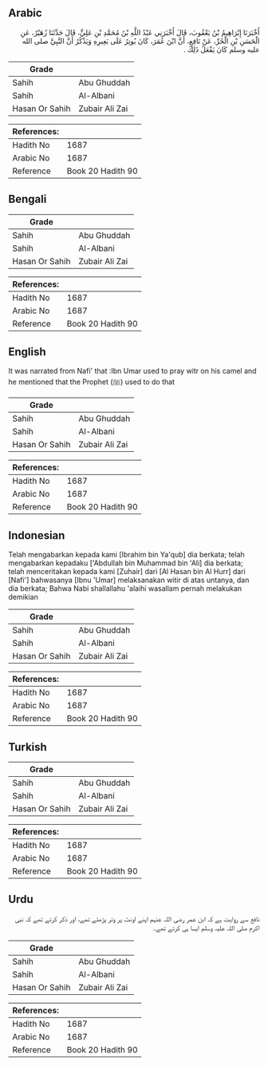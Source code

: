 ## Arabic


<div dir="rtl" lang="ar" style={{fontSize:'larger',backgroundColor:'#f8f9fa',padding:20}}>
أَخْبَرَنَا إِبْرَاهِيمُ بْنُ يَعْقُوبَ، قَالَ أَخْبَرَنِي عَبْدُ اللَّهِ بْنُ مُحَمَّدِ بْنِ عَلِيٍّ، قَالَ حَدَّثَنَا زُهَيْرٌ، عَنِ الْحَسَنِ بْنِ الْحُرِّ، عَنْ نَافِعٍ، أَنَّ ابْنَ عُمَرَ، كَانَ يُوتِرُ عَلَى بَعِيرِهِ وَيَذْكُرُ أَنَّ النَّبِيَّ صلى الله عليه وسلم كَانَ يَفْعَلُ ذَلِكَ ‏.‏
</div>
<div style={{backgroundColor:'#f8f9fa',padding:20, marginBottom: 10}}><table> <thead> <tr> <th>Grade</th> <th></th> </tr> </thead> <tbody> <tr><td>Sahih</td><td>Abu Ghuddah</td></tr><tr><td>Sahih</td><td>Al-Albani</td></tr><tr><td>Hasan Or Sahih</td><td>Zubair Ali Zai</td></tr></tbody></table><table> <thead> <tr> <th>References:</th> <th></th> </tr> </thead> <tbody><tr><td>Hadith No</td><td>1687</td></tr><tr><td>Arabic No</td><td>1687</td></tr><tr><td>Reference</td><td>Book 20 Hadith 90</td></tr></tbody></table></div>

## Bengali


<div dir="ltr" lang="bn" style={{fontSize:'larger',backgroundColor:'#f8f9fa',padding:20}}>

</div>
<div style={{backgroundColor:'#f8f9fa',padding:20, marginBottom: 10}}><table> <thead> <tr> <th>Grade</th> <th></th> </tr> </thead> <tbody> <tr><td>Sahih</td><td>Abu Ghuddah</td></tr><tr><td>Sahih</td><td>Al-Albani</td></tr><tr><td>Hasan Or Sahih</td><td>Zubair Ali Zai</td></tr></tbody></table><table> <thead> <tr> <th>References:</th> <th></th> </tr> </thead> <tbody><tr><td>Hadith No</td><td>1687</td></tr><tr><td>Arabic No</td><td>1687</td></tr><tr><td>Reference</td><td>Book 20 Hadith 90</td></tr></tbody></table></div>

## English


<div dir="ltr" lang="en" style={{fontSize:'larger',backgroundColor:'#f8f9fa',padding:20}}>
It was narrated from Nafi' that :Ibn Umar used to pray witr on his camel and he mentioned that the Prophet (ﷺ) used to do that
</div>
<div style={{backgroundColor:'#f8f9fa',padding:20, marginBottom: 10}}><table> <thead> <tr> <th>Grade</th> <th></th> </tr> </thead> <tbody> <tr><td>Sahih</td><td>Abu Ghuddah</td></tr><tr><td>Sahih</td><td>Al-Albani</td></tr><tr><td>Hasan Or Sahih</td><td>Zubair Ali Zai</td></tr></tbody></table><table> <thead> <tr> <th>References:</th> <th></th> </tr> </thead> <tbody><tr><td>Hadith No</td><td>1687</td></tr><tr><td>Arabic No</td><td>1687</td></tr><tr><td>Reference</td><td>Book 20 Hadith 90</td></tr></tbody></table></div>

## Indonesian


<div dir="ltr" lang="id" style={{fontSize:'larger',backgroundColor:'#f8f9fa',padding:20}}>
Telah mengabarkan kepada kami [Ibrahim bin Ya'qub] dia berkata; telah mengabarkan kepadaku ['Abdullah bin Muhammad bin 'Ali] dia berkata; telah menceritakan kepada kami [Zuhair] dari [Al Hasan bin Al Hurr] dari [Nafi'] bahwasanya [Ibnu 'Umar] melaksanakan witir di atas untanya, dan dia berkata; Bahwa Nabi shallallahu 'alaihi wasallam pernah melakukan demikian
</div>
<div style={{backgroundColor:'#f8f9fa',padding:20, marginBottom: 10}}><table> <thead> <tr> <th>Grade</th> <th></th> </tr> </thead> <tbody> <tr><td>Sahih</td><td>Abu Ghuddah</td></tr><tr><td>Sahih</td><td>Al-Albani</td></tr><tr><td>Hasan Or Sahih</td><td>Zubair Ali Zai</td></tr></tbody></table><table> <thead> <tr> <th>References:</th> <th></th> </tr> </thead> <tbody><tr><td>Hadith No</td><td>1687</td></tr><tr><td>Arabic No</td><td>1687</td></tr><tr><td>Reference</td><td>Book 20 Hadith 90</td></tr></tbody></table></div>

## Turkish


<div dir="ltr" lang="tr" style={{fontSize:'larger',backgroundColor:'#f8f9fa',padding:20}}>

</div>
<div style={{backgroundColor:'#f8f9fa',padding:20, marginBottom: 10}}><table> <thead> <tr> <th>Grade</th> <th></th> </tr> </thead> <tbody> <tr><td>Sahih</td><td>Abu Ghuddah</td></tr><tr><td>Sahih</td><td>Al-Albani</td></tr><tr><td>Hasan Or Sahih</td><td>Zubair Ali Zai</td></tr></tbody></table><table> <thead> <tr> <th>References:</th> <th></th> </tr> </thead> <tbody><tr><td>Hadith No</td><td>1687</td></tr><tr><td>Arabic No</td><td>1687</td></tr><tr><td>Reference</td><td>Book 20 Hadith 90</td></tr></tbody></table></div>

## Urdu


<div dir="rtl" lang="ur" style={{fontSize:'larger',backgroundColor:'#f8f9fa',padding:20}}>
نافع سے روایت ہے کہ ابن عمر رضی اللہ عنہم اپنے اونٹ پر وتر پڑھتے تھے، اور ذکر کرتے تھے کہ نبی اکرم صلی اللہ علیہ وسلم ایسا ہی کرتے تھے۔
</div>
<div style={{backgroundColor:'#f8f9fa',padding:20, marginBottom: 10}}><table> <thead> <tr> <th>Grade</th> <th></th> </tr> </thead> <tbody> <tr><td>Sahih</td><td>Abu Ghuddah</td></tr><tr><td>Sahih</td><td>Al-Albani</td></tr><tr><td>Hasan Or Sahih</td><td>Zubair Ali Zai</td></tr></tbody></table><table> <thead> <tr> <th>References:</th> <th></th> </tr> </thead> <tbody><tr><td>Hadith No</td><td>1687</td></tr><tr><td>Arabic No</td><td>1687</td></tr><tr><td>Reference</td><td>Book 20 Hadith 90</td></tr></tbody></table></div>